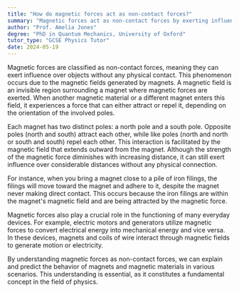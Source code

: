 ```yaml
---
title: "How do magnetic forces act as non-contact forces?"
summary: "Magnetic forces act as non-contact forces by exerting influence without physical contact between objects."
author: "Prof. Amelia Jones"
degree: "PhD in Quantum Mechanics, University of Oxford"
tutor_type: "GCSE Physics Tutor"
date: 2024-05-19
---
```


Magnetic forces are classified as non-contact forces, meaning they can exert influence over objects without any physical contact. This phenomenon occurs due to the magnetic fields generated by magnets. A magnetic field is an invisible region surrounding a magnet where magnetic forces are exerted. When another magnetic material or a different magnet enters this field, it experiences a force that can either attract or repel it, depending on the orientation of the involved poles.

Each magnet has two distinct poles: a north pole and a south pole. Opposite poles (north and south) attract each other, while like poles (north and north or south and south) repel each other. This interaction is facilitated by the magnetic field that extends outward from the magnet. Although the strength of the magnetic force diminishes with increasing distance, it can still exert influence over considerable distances without any physical connection.

For instance, when you bring a magnet close to a pile of iron filings, the filings will move toward the magnet and adhere to it, despite the magnet never making direct contact. This occurs because the iron filings are within the magnet's magnetic field and are being attracted by the magnetic force.

Magnetic forces also play a crucial role in the functioning of many everyday devices. For example, electric motors and generators utilize magnetic forces to convert electrical energy into mechanical energy and vice versa. In these devices, magnets and coils of wire interact through magnetic fields to generate motion or electricity.

By understanding magnetic forces as non-contact forces, we can explain and predict the behavior of magnets and magnetic materials in various scenarios. This understanding is essential, as it constitutes a fundamental concept in the field of physics.
    